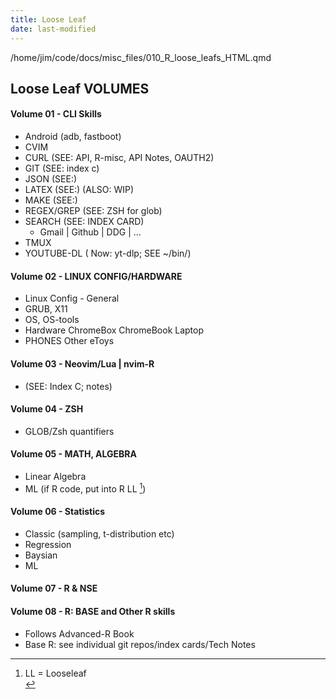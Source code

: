 ```yaml
---
title: Loose Leaf
date: last-modified
---
```

/home/jim/code/docs/misc_files/010_R_loose_leafs_HTML.qmd
<!--
      HTML VERSION of Loose Leafs

      Last Edited:   2023-05-22 

-->

##	Loose Leaf VOLUMES

####	Volume 01 - CLI Skills

-	Android (adb, fastboot)
-	CVIM
-	CURL (SEE:   API, R-misc, API Notes, OAUTH2)
-	GIT (SEE:  index c)
-	JSON (SEE:)
-	LATEX	(SEE:)				(ALSO:  WIP)
-	MAKE  (SEE:)
-	REGEX/GREP		(SEE:  ZSH for glob)
-	SEARCH				(SEE:  INDEX CARD)
	-	Gmail | Github | DDG | ...
-	TMUX
-	YOUTUBE-DL ( Now:  yt-dlp;  SEE ~/bin/)

####	Volume 02 - LINUX CONFIG/HARDWARE
-	Linux Config - General
-	GRUB, X11
-	OS, OS-tools
-	Hardware ChromeBox ChromeBook Laptop
-	PHONES	Other eToys

####	Volume 03 - Neovim/Lua | nvim-R  
-	(SEE:  Index C; notes)

####	Volume 04 - ZSH
-   GLOB/Zsh quantifiers

####	Volume 05 - MATH, ALGEBRA
-	Linear Algebra
-	ML
(if R code, put into R LL [^1])

####	Volume 06 -	Statistics
-	Classic (sampling, t-distribution etc)
-	Regression
-	Baysian
-   ML

####  Volume 07	-   R & NSE	

####  Volume 08	-	R:	BASE and Other R skills 
-   Follows Advanced-R Book 
-   Base R:  see individual git repos/index cards/Tech Notes

[^1]:		LL = Looseleaf	
<!--
vim:linebreak:nospell:nowrap:cul tw=78 fo=ntl foldcolumn=3 cc=+1
-->
